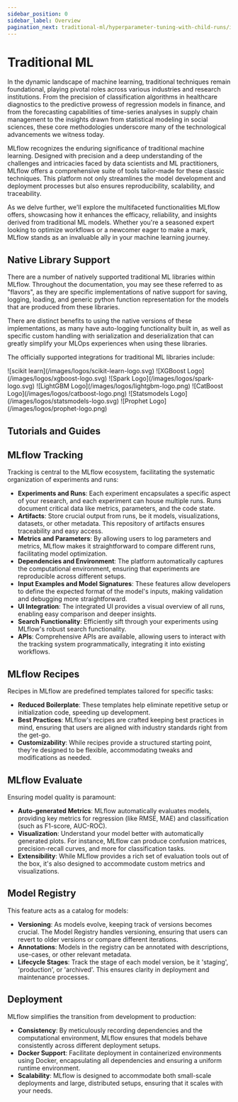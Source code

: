 ```yaml
---
sidebar_position: 0
sidebar_label: Overview
pagination_next: traditional-ml/hyperparameter-tuning-with-child-runs/index
---
```



# Traditional ML

In the dynamic landscape of machine learning, traditional techniques remain foundational, playing pivotal roles across various industries
and research institutions. From the precision of classification algorithms in healthcare diagnostics to the predictive prowess of regression
models in finance, and from the forecasting capabilities of time-series analyses in supply chain management to the insights drawn from
statistical modeling in social sciences, these core methodologies underscore many of the technological advancements we witness today.

MLflow recognizes the enduring significance of traditional machine learning. Designed with precision and a deep understanding of the
challenges and intricacies faced by data scientists and ML practitioners, MLflow offers a comprehensive suite of tools tailor-made for
these classic techniques. This platform not only streamlines the model development and deployment processes but also ensures reproducibility,
scalability, and traceability.

As we delve further, we'll explore the multifaceted functionalities MLflow offers, showcasing how it enhances the efficacy, reliability,
and insights derived from traditional ML models. Whether you're a seasoned expert looking to optimize workflows or a newcomer eager to make
a mark, MLflow stands as an invaluable ally in your machine learning journey.

## Native Library Support

There are a number of natively supported traditional ML libraries within MLflow. Throughout the documentation, you may see these referred to as
"flavors", as they are specific implementations of native support for saving, logging, loading, and generic python function representation for
the models that are produced from these libraries.

There are distinct benefits to using the native versions of these implementations, as many have auto-logging functionality built in, as well as
specific custom handling with serialization and deserialization that can greatly simplify your MLOps experiences when using these libraries.

The officially supported integrations for traditional ML libraries include:

<CardGroup>
  <SmallLogoCard link="/model#scikit-learn-sklearn">![scikit learn](/images/logos/scikit-learn-logo.svg)</SmallLogoCard>
  <SmallLogoCard link="/model#xgboost-xgboost">![XGBoost Logo](/images/logos/xgboost-logo.svg)</SmallLogoCard>
  <SmallLogoCard link="/model#spark-mllib-spark">![Spark Logo](/images/logos/spark-logo.svg)</SmallLogoCard>
  <SmallLogoCard link="/model#lightgbm-lightgbm">![LightGBM Logo](/images/logos/lightgbm-logo.png)</SmallLogoCard>
  <SmallLogoCard link="/model#catboost-catboost">![CatBoost Logo](/images/logos/catboost-logo.png)</SmallLogoCard>
  <SmallLogoCard link="/model#statsmodels-statsmodels">![Statsmodels Logo](/images/logos/statsmodels-logo.svg)</SmallLogoCard>
  <SmallLogoCard link="/model#prophet-prophet">![Prophet Logo](/images/logos/prophet-logo.png)</SmallLogoCard>
</CardGroup>

## Tutorials and Guides

<CardGroup>
  <PageCard headerText="Hyperparameter Tuning with MLflow and Optuna" link="/traditional-ml/hyperparameter-tuning-with-child-runs" text="Explore the integration of MLflow Tracking with Optuna for hyperparameter tuning. Dive into the capabilities of MLflow, understand parent-child run relationships, and compare different tuning runs to optimize model performance." />
  <PageCard headerText="Custom Pyfunc Models with MLflow" link="/traditional-ml/creating-custom-pyfunc" text="Dive deep into the world of MLflow's Custom Pyfunc. Starting with basic model definitions, embark on a journey that showcases the versatility and power of Pyfunc. From simple mathematical curves to complex machine learning integrations, discover how Pyfunc offers standardized, reproducible, and efficient workflows for a variety of use cases." />
  <PageCard headerText="Multi-Model Endpoints with PyFunc" link="/traditional-ml/serving-multiple-models-with-pyfunc" text="Dive deep into custom multi-model inference via MLflow's custom PyFunc models. Learn how to simplify low-latency inference by passing additional inference parameters to a simple custom PyFunc implementation. This tutorial can serve as a jumping off point for many multi-model endpoint (MME) use cases!" />
</CardGroup>

## MLflow Tracking

Tracking is central to the MLflow ecosystem, facilitating the systematic organization of experiments and runs:

- **Experiments and Runs**: Each experiment encapsulates a specific aspect of your research, and each experiment can house multiple runs. Runs document critical data like metrics, parameters, and the code state.
- **Artifacts**: Store crucial output from runs, be it models, visualizations, datasets, or other metadata. This repository of artifacts ensures traceability and easy access.
- **Metrics and Parameters**: By allowing users to log parameters and metrics, MLflow makes it straightforward to compare different runs, facilitating model optimization.
- **Dependencies and Environment**: The platform automatically captures the computational environment, ensuring that experiments are reproducible across different setups.
- **Input Examples and Model Signatures**: These features allow developers to define the expected format of the model's inputs, making validation and debugging more straightforward.
- **UI Integration**: The integrated UI provides a visual overview of all runs, enabling easy comparison and deeper insights.
- **Search Functionality**: Efficiently sift through your experiments using MLflow's robust search functionality.
- **APIs**: Comprehensive APIs are available, allowing users to interact with the tracking system programmatically, integrating it into existing workflows.

## MLflow Recipes

Recipes in MLflow are predefined templates tailored for specific tasks:

- **Reduced Boilerplate**: These templates help eliminate repetitive setup or initialization code, speeding up development.
- **Best Practices**: MLflow's recipes are crafted keeping best practices in mind, ensuring that users are aligned with industry standards right from the get-go.
- **Customizability**: While recipes provide a structured starting point, they're designed to be flexible, accommodating tweaks and modifications as needed.

## MLflow Evaluate

Ensuring model quality is paramount:

- **Auto-generated Metrics**: MLflow automatically evaluates models, providing key metrics for regression (like RMSE, MAE) and classification (such as F1-score, AUC-ROC).
- **Visualization**: Understand your model better with automatically generated plots. For instance, MLflow can produce confusion matrices, precision-recall curves, and more for classification tasks.
- **Extensibility**: While MLflow provides a rich set of evaluation tools out of the box, it's also designed to accommodate custom metrics and visualizations.

## Model Registry

This feature acts as a catalog for models:

- **Versioning**: As models evolve, keeping track of versions becomes crucial. The Model Registry handles versioning, ensuring that users can revert to older versions or compare different iterations.
- **Annotations**: Models in the registry can be annotated with descriptions, use-cases, or other relevant metadata.
- **Lifecycle Stages**: Track the stage of each model version, be it 'staging', 'production', or 'archived'. This ensures clarity in deployment and maintenance processes.

## Deployment

MLflow simplifies the transition from development to production:

- **Consistency**: By meticulously recording dependencies and the computational environment, MLflow ensures that models behave consistently across different deployment setups.
- **Docker Support**: Facilitate deployment in containerized environments using Docker, encapsulating all dependencies and ensuring a uniform runtime environment.
- **Scalability**: MLflow is designed to accommodate both small-scale deployments and large, distributed setups, ensuring that it scales with your needs.
